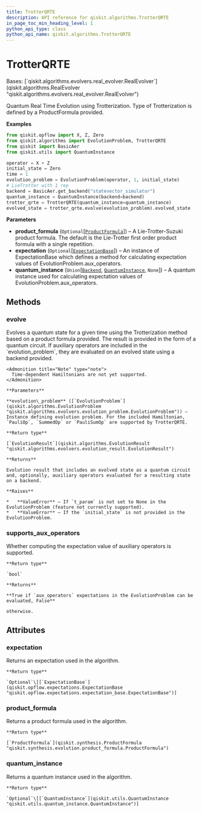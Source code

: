 ```yaml
---
title: TrotterQRTE
description: API reference for qiskit.algorithms.TrotterQRTE
in_page_toc_min_heading_level: 1
python_api_type: class
python_api_name: qiskit.algorithms.TrotterQRTE
---
```


# TrotterQRTE

<Class id="qiskit.algorithms.TrotterQRTE" isDedicatedPage={true} github="https://github.com/qiskit/qiskit/tree/stable/0.21/qiskit/algorithms/evolvers/trotterization/trotter_qrte.py" signature="TrotterQRTE(product_formula=None, expectation=None, quantum_instance=None)">
  Bases: [`qiskit.algorithms.evolvers.real_evolver.RealEvolver`](qiskit.algorithms.RealEvolver "qiskit.algorithms.evolvers.real_evolver.RealEvolver")

  Quantum Real Time Evolution using Trotterization. Type of Trotterization is defined by a ProductFormula provided.

  **Examples**

  ```python
  from qiskit.opflow import X, Z, Zero
  from qiskit.algorithms import EvolutionProblem, TrotterQRTE
  from qiskit import BasicAer
  from qiskit.utils import QuantumInstance

  operator = X + Z
  initial_state = Zero
  time = 1
  evolution_problem = EvolutionProblem(operator, 1, initial_state)
  # LieTrotter with 1 rep
  backend = BasicAer.get_backend("statevector_simulator")
  quantum_instance = QuantumInstance(backend=backend)
  trotter_qrte = TrotterQRTE(quantum_instance=quantum_instance)
  evolved_state = trotter_qrte.evolve(evolution_problem).evolved_state
  ```

  **Parameters**

  *   **product\_formula** (`Optional`\[[`ProductFormula`](qiskit.synthesis.ProductFormula "qiskit.synthesis.evolution.product_formula.ProductFormula")]) – A Lie-Trotter-Suzuki product formula. The default is the Lie-Trotter first order product formula with a single repetition.
  *   **expectation** (`Optional`\[[`ExpectationBase`](qiskit.opflow.expectations.ExpectationBase "qiskit.opflow.expectations.expectation_base.ExpectationBase")]) – An instance of ExpectationBase which defines a method for calculating expectation values of EvolutionProblem.aux\_operators.
  *   **quantum\_instance** (`Union`\[[`Backend`](qiskit.providers.Backend "qiskit.providers.backend.Backend"), [`QuantumInstance`](qiskit.utils.QuantumInstance "qiskit.utils.quantum_instance.QuantumInstance"), `None`]) – A quantum instance used for calculating expectation values of EvolutionProblem.aux\_operators.

  ## Methods

  ### evolve

  <Function id="qiskit.algorithms.TrotterQRTE.evolve" name="evolve" signature="TrotterQRTE.evolve(evolution_problem)">
    Evolves a quantum state for a given time using the Trotterization method based on a product formula provided. The result is provided in the form of a quantum circuit. If auxiliary operators are included in the `evolution_problem`, they are evaluated on an evolved state using a backend provided.

    <Admonition title="Note" type="note">
      Time-dependent Hamiltonians are not yet supported.
    </Admonition>

    **Parameters**

    **evolution\_problem** ([`EvolutionProblem`](qiskit.algorithms.EvolutionProblem "qiskit.algorithms.evolvers.evolution_problem.EvolutionProblem")) – Instance defining evolution problem. For the included Hamiltonian, `PauliOp`, `SummedOp` or `PauliSumOp` are supported by TrotterQRTE.

    **Return type**

    [`EvolutionResult`](qiskit.algorithms.EvolutionResult "qiskit.algorithms.evolvers.evolution_result.EvolutionResult")

    **Returns**

    Evolution result that includes an evolved state as a quantum circuit and, optionally, auxiliary operators evaluated for a resulting state on a backend.

    **Raises**

    *   **ValueError** – If `t_param` is not set to None in the EvolutionProblem (feature not currently supported).
    *   **ValueError** – If the `initial_state` is not provided in the EvolutionProblem.
  </Function>

  ### supports\_aux\_operators

  <Function id="qiskit.algorithms.TrotterQRTE.supports_aux_operators" name="supports_aux_operators" signature="classmethod TrotterQRTE.supports_aux_operators()">
    Whether computing the expectation value of auxiliary operators is supported.

    **Return type**

    `bool`

    **Returns**

    **True if `aux_operators` expectations in the EvolutionProblem can be evaluated, False**

    otherwise.
  </Function>

  ## Attributes

  ### expectation

  <Attribute id="qiskit.algorithms.TrotterQRTE.expectation" name="expectation">
    Returns an expectation used in the algorithm.

    **Return type**

    `Optional`\[[`ExpectationBase`](qiskit.opflow.expectations.ExpectationBase "qiskit.opflow.expectations.expectation_base.ExpectationBase")]
  </Attribute>

  ### product\_formula

  <Attribute id="qiskit.algorithms.TrotterQRTE.product_formula" name="product_formula">
    Returns a product formula used in the algorithm.

    **Return type**

    [`ProductFormula`](qiskit.synthesis.ProductFormula "qiskit.synthesis.evolution.product_formula.ProductFormula")
  </Attribute>

  ### quantum\_instance

  <Attribute id="qiskit.algorithms.TrotterQRTE.quantum_instance" name="quantum_instance">
    Returns a quantum instance used in the algorithm.

    **Return type**

    `Optional`\[[`QuantumInstance`](qiskit.utils.QuantumInstance "qiskit.utils.quantum_instance.QuantumInstance")]
  </Attribute>
</Class>

